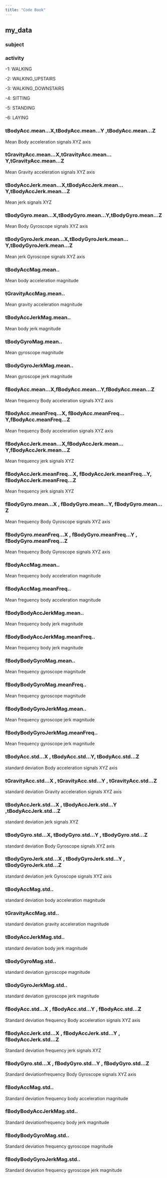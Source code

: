 ```yaml
---
title: "Code Book"
---
```

## my_data

### subject

### activity
  
-1: WALKING

-2: WALKING_UPSTAIRS

-3: WALKING_DOWNSTAIRS

-4: SITTING

-5: STANDING

-6: LAYING

 
### tBodyAcc.mean...X,tBodyAcc.mean...Y ,tBodyAcc.mean...Z 
Mean Body acceleration signals XYZ axis

### tGravityAcc.mean...X,tGravityAcc.mean...Y,tGravityAcc.mean...Z
Mean Gravity acceleration signals XYZ axis

### tBodyAccJerk.mean...X,tBodyAccJerk.mean...Y,tBodyAccJerk.mean...Z
Mean jerk signals XYZ

### tBodyGyro.mean...X,tBodyGyro.mean...Y,tBodyGyro.mean...Z
Mean Body Gyroscope signals XYZ axis 

### tBodyGyroJerk.mean...X,tBodyGyroJerk.mean...Y,tBodyGyroJerk.mean...Z
 Mean jerk Gyroscope signals XYZ axis
  
### tBodyAccMag.mean..
 Mean body acceleration magnitude 

### tGravityAccMag.mean..
 Mean gravity acceleration magnitude


### tBodyAccJerkMag.mean.. 
Mean body jerk magnitude

### tBodyGyroMag.mean..
Mean gyroscope magnitude 

### tBodyGyroJerkMag.mean..
Mean gyroscope jerk magnitude

### fBodyAcc.mean...X,fBodyAcc.mean...Y,fBodyAcc.mean...Z
Mean frequency Body acceleration signals XYZ axis
 
### fBodyAcc.meanFreq...X, fBodyAcc.meanFreq...Y,fBodyAcc.meanFreq...Z
Mean frequency Body acceleration signals XYZ axis
  
### fBodyAccJerk.mean...X,fBodyAccJerk.mean...Y,fBodyAccJerk.mean...Z
Mean  frequency jerk signals XYZ
 
### fBodyAccJerk.meanFreq...X, fBodyAccJerk.meanFreq...Y, fBodyAccJerk.meanFreq...Z 
Mean  frequency jerk signals XYZ

### fBodyGyro.mean...X , fBodyGyro.mean...Y, fBodyGyro.mean...Z
Mean frequency Body Gyroscope signals XYZ axis 

### fBodyGyro.meanFreq...X , fBodyGyro.meanFreq...Y , fBodyGyro.meanFreq...Z  
Mean frequency Body Gyroscope signals XYZ axis

### fBodyAccMag.mean.. 
Mean frequency body acceleration magnitude

### fBodyAccMag.meanFreq..
Mean freguency body acceleration magnitude 

### fBodyBodyAccJerkMag.mean..
Mean frequency body jerk magnitude

### fBodyBodyAccJerkMag.meanFreq.. 
Mean frequency body jerk magnitude

### fBodyBodyGyroMag.mean..
Mean frequency gyroscope magnitude 

### fBodyBodyGyroMag.meanFreq..
Mean frequency gyroscope magnitude 

### fBodyBodyGyroJerkMag.mean..
Mean frequency gyroscope jerk magnitude

### fBodyBodyGyroJerkMag.meanFreq..
Mean frequency  gyroscope jerk magnitude 

### tBodyAcc.std...X , tBodyAcc.std...Y, tBodyAcc.std...Z 
standard deviation Body acceleration signals XYZ axis 

### tGravityAcc.std...X , tGravityAcc.std...Y , tGravityAcc.std...Z  
standard deviation Gravity acceleration signals XYZ axis

### tBodyAccJerk.std...X , tBodyAccJerk.std...Y  ,tBodyAccJerk.std...Z
standard deviation jerk signals XYZ 

### tBodyGyro.std...X, tBodyGyro.std...Y , tBodyGyro.std...Z  
standard deviation Body Gyroscope signals XYZ axis

### tBodyGyroJerk.std...X , tBodyGyroJerk.std...Y , tBodyGyroJerk.std...Z 
standard deviation jerk Gyroscope signals XYZ axis

### tBodyAccMag.std..
standard deviation body acceleration magnitude 

### tGravityAccMag.std..
standard deviation gravity acceleration magnitude

### tBodyAccJerkMag.std.. 
standard deviation body jerk magnitude


### tBodyGyroMag.std.. 
standard deviation gyroscope magnitude

### tBodyGyroJerkMag.std..
standard deviation gyroscope jerk magnitude

### fBodyAcc.std...X , fBodyAcc.std...Y , fBodyAcc.std...Z  
Standard deviation frequency Body acceleration signals XYZ axis

### fBodyAccJerk.std...X , fBodyAccJerk.std...Y , fBodyAccJerk.std...Z  
Standard deviation  frequency jerk signals XYZ	

### fBodyGyro.std...X , fBodyGyro.std...Y , fBodyGyro.std...Z  
Standard deviationfrequency Body Gyroscope signals XYZ axis  

### fBodyAccMag.std.. 
Standard deviation frequency body acceleration magnitude

### fBodyBodyAccJerkMag.std.. 
Standard deviationfrequency body jerk magnitude

### fBodyBodyGyroMag.std..
Standard deviation frequency gyroscope magnitude 

### fBodyBodyGyroJerkMag.std..
 Standard deviation frequency  gyroscope jerk magnitude


